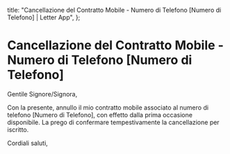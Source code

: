   title: "Cancellazione del Contratto Mobile - Numero di Telefono [Numero di Telefono] | Letter App",
};

# Cancellazione del Contratto Mobile - Numero di Telefono [Numero di Telefono]

Gentile Signore/Signora,

Con la presente, annullo il mio contratto mobile associato al numero di telefono [Numero di Telefono], con effetto dalla prima occasione disponibile. La prego di confermare tempestivamente la cancellazione per iscritto.

Cordiali saluti,
